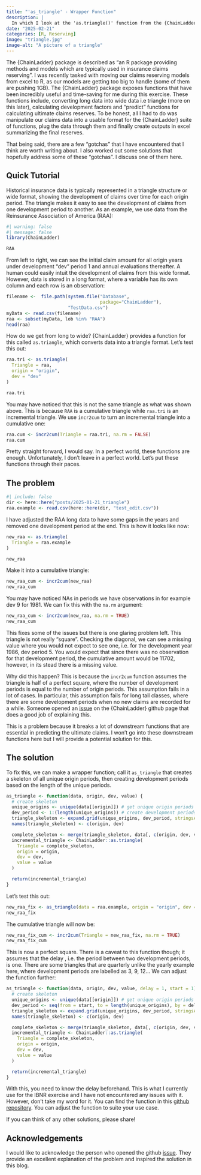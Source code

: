 ```yaml
---
title: "'as_triangle' - Wrapper Function"
description: |
  In which I look at the 'as.triangle()' function from the {ChainLadder} package
date: "2025-02-21"
categories: [R, Reserving]
image: "triangle.jpg"
image-alt: "A picture of a triangle"
---
```


The {ChainLadder} package is described as "an R package providing methods and models which are typically used in insurance claims reserving". I was recently tasked with moving our claims reserving models from excel to R, as our models are getting too big to handle (some of them are pushing 1GB). The {ChainLadder} package exposes functions that have been incredibly useful and time-saving for me during this exercise. These functions include, converting long data into wide data i.e triangle (more on this later), calculating development factors and "predict" functions for calculating ultimate claims reserves. To be honest, all I had to do was manipulate our claims data into a usable format for the {ChainLadder} suite of functions, plug the data through them and finally create outputs in excel summarizing the final reserves. 

That being said, there are a few "gotchas" that I have encountered that I think are worth writing about. I also worked out some solutions that hopefully address some of these "gotchas". I discuss one of them here.

## Quick Tutorial

Historical insurance data is typically represented in a triangle structure or wide format, showing the development of claims over time for each origin period. The triangle makes it easy to see the development of claims from one development period to another. As an example, we use data from the Reinsurance Association of America (RAA):

```r
#| warning: false
#| message: false
library(ChainLadder)
```

```r
RAA
```

From left to right, we can see the initial claim amount for all origin years under development "dev" period 1 and annual evaluations thereafter. A human could easily intuit the development of claims from this wide format. However, data is stored in a long format, where a variable has its own column and each row is an observation:

```r
filename <-  file.path(system.file("Database",
                                   package="ChainLadder"),
                       "TestData.csv")
myData <- read.csv(filename)
raa <- subset(myData, lob %in% "RAA")
head(raa)
```

How do we get from long to wide? {ChainLadder} provides a function for this called `as.triangle`, which converts data into a triangle format. Let's test this out:

```r
raa.tri <- as.triangle(
  Triangle = raa,
  origin = "origin",
  dev = "dev"
)

raa.tri
```

You may have noticed that this is not the same triangle as what was shown above. This is because `RAA` is a cumulative triangle while `raa.tri` is an incremental triangle. We use `incr2cum` to turn an incremental triangle into a cumulative one:

```r
raa.cum <- incr2cum(Triangle = raa.tri, na.rm = FALSE)
raa.cum
```

Pretty straight forward, I would say. In a perfect world, these functions are enough. Unfortunately, I don't leave in a perfect world. Let's put these functions through their paces.

## The problem

```r
#| include: false
dir <- here::here("posts/2025-01-21_triangle")
raa.example <- read.csv(here::here(dir, "test_edit.csv"))
```

I have adjusted the RAA long data to have some gaps in the years and removed one development period at the end. This is how it looks like now:

```r
new_raa <- as.triangle(
  Triangle = raa.example
)

new_raa
```

Make it into a cumulative triangle:

```r
new_raa_cum <- incr2cum(new_raa)
new_raa_cum
```

You may have noticed NAs in periods we have observations in for example dev 9 for 1981. We can fix this with the `na.rm` argument:

```r
new_raa_cum <- incr2cum(new_raa, na.rm = TRUE)
new_raa_cum
```

This fixes some of the issues but there is one glaring problem left. This triangle is not really "square". Checking the diagonal, we can see a missing value where you would not expect to see one, i.e. for the development year 1986, dev period 5. You would expect that since there was no observation for that development period, the cumulative amount would be 11702, however, in its stead there is a missing value. 

Why did this happen? This is because the `incr2cum` function assumes the triangle is half of a perfect square, where the number of development periods is equal to the number of origin periods. This assumption fails in a lot of cases. In particular, this assumption fails for long tail classes, where there are some development periods when no new claims are recorded for a while. Someone opened an [issue](https://github.com/mages/ChainLadder/issues/93) on the {ChainLadder} github page that does a good job of explaining this.

This is a problem because it breaks a lot of downstream functions that are essential in predicting the ultimate claims. I won't go into these downstream functions here but I will provide a potential solution for this.

## The solution

To fix this, we can make a wrapper function; call it `as_triangle` that creates a skeleton of all unique origin periods, then creating development periods based on the length of the unique periods. 

```r
as_triangle <- function(data, origin, dev, value) {
  # create skeleton
  unique_origins <- unique(data[[origin]]) # get unique origin periods
  dev_period <- 1:(length(unique_origins)) # create development periods
  triangle_skeleton <- expand.grid(unique_origins, dev_period, stringsAsFactors = FALSE)
  names(triangle_skeleton) <- c(origin, dev)  

  complete_skeleton <- merge(triangle_skeleton, data[, c(origin, dev, value)], by = c(origin, dev), all.x = TRUE)
  incremental_triangle <- ChainLadder::as.triangle(
    Triangle = complete_skeleton,
    origin = origin,
    dev = dev,
    value = value
  )

  return(incremental_triangle)
}
```

Let's test this out:

```r
new_raa_fix <- as_triangle(data = raa.example, origin = "origin", dev = "dev", value = "value")
new_raa_fix
```

The cumulative triangle will now be:

```r
new_raa_fix_cum <- incr2cum(Triangle = new_raa_fix, na.rm = TRUE)
new_raa_fix_cum
```

This is now a perfect square. There is a caveat to this function though; it assumes that the delay , i.e. the period between two development periods, is one. There are some triangles that are quarterly unlike the yearly example here, where development periods are labelled as 3, 9, 12... We can adjust the function further:

```r
as_triangle <- function(data, origin, dev, value, delay = 1, start = 1) {
  # create skeleton
  unique_origins <- unique(data[[origin]]) # get unique origin periods
  dev_period <- seq(from = start, to = length(unique_origins), by = delay) # create development periods
  triangle_skeleton <- expand.grid(unique_origins, dev_period, stringsAsFactors = FALSE)
  names(triangle_skeleton) <- c(origin, dev)  

  complete_skeleton <- merge(triangle_skeleton, data[, c(origin, dev, value)], by = c(origin, dev), all.x = TRUE)
  incremental_triangle <- ChainLadder::as.triangle(
    Triangle = complete_skeleton,
    origin = origin,
    dev = dev,
    value = value
  )

  return(incremental_triangle)
}
```

With this, you need to know the delay beforehand. This is what I currently use for the IBNR exercise and I have not encountered any issues with it. However, don't take my word for it. You can find the function in this [github repository](https://github.com/michaelgicheru/as_triangle). You can adjust the function to suite your use case.

If you can think of any other solutions, please share!

## Acknowledgements

I would like to acknowledge the person who opened the github [issue](https://github.com/mages/ChainLadder/issues/93). They provide an excellent explanation of the problem and inspired the solution in this blog.